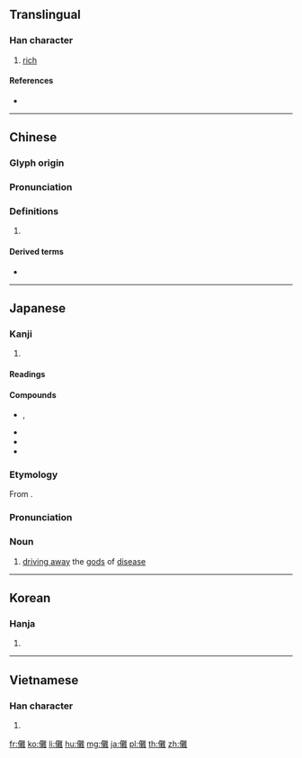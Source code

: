 {{character info/new}}
{{also|傩}}
==Translingual==

===Han character===
{{Han char|rn=9|rad=人|as=19|sn=21|four=20214|canj=OTOG|ids=⿰亻難}}

# [[rich]]

====References====
* {{Han ref|kx=0121.420|dkj=01317|dj=0257.060|hdz=10238.160|uh=513A|ud=20794|bh=F5C0|bd=62912}}

----

==Chinese==
{{zh-forms|s=傩}}

===Glyph origin===
{{Han etym}}

===Pronunciation===
{{zh-pron
|m=nuó
|c=no4
|h=pfs=
|md=
|mn=
|w=
|mc=y
|oc=y
|cat=
}}

===Definitions===
{{zh-hanzi}}

# {{rfdef|lang=zh}}

====Derived terms====
* {{zh-l|儺戲}}

----

==Japanese==

===Kanji===
{{ja-kanji|grade=|rs=人19}}

# {{defn|lang=ja|sort=人19}}

====Readings====
{{ja-readings|goon=[[な]] (na)|kanon=[[だ]] (da)|kun=[[おにやらい]] (oniyarai)}}

====Compounds====
{{der-top|Compounds}}
* {{ja-r|追儺|ついな}}, {{ja-r|追儺|なやらい}}
* {{ja-r|儺火|なび}}
* {{ja-r|儺豆|なまめ}}
* {{ja-r|追儺ふ|なやらふ|rom=nayarau}}
{{der-bottom}}

{{ja-kanjitab|な|yomi=o}}

===Etymology===
From {{etyl|ltc|ja|sort=な}} {{m|zh|儺|tr=na}}.

===Pronunciation===
{{ja-pron|yomi=goon|な}}

===Noun===
{{ja-noun|な}}

# [[driving away]] the [[god]]s of [[disease]]

----

==Korean==

===Hanja===
{{ko-hanja|hangeul=나|rv=na|mr=na}}

# {{defn|lang=ko|sort=人19}}

----

==Vietnamese==

===Han character===
{{vi-hantu|[[na]]|rs=人19}}

# {{defn|lang=vi|sort=人19}}

[[fr:儺]]
[[ko:儺]]
[[li:儺]]
[[hu:儺]]
[[mg:儺]]
[[ja:儺]]
[[pl:儺]]
[[th:儺]]
[[zh:儺]]